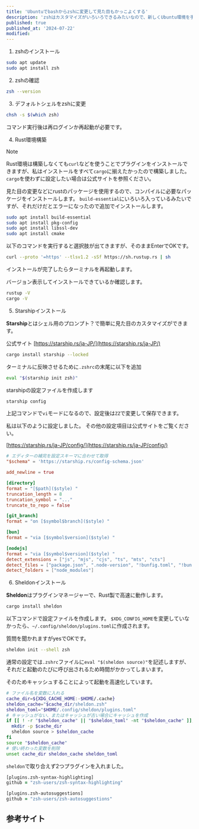 ```yaml
---
title: 'Ubuntuでbashからzshに変更して見た目もかっこよくする'
description: 'zshはカスタマイズがいろいろできるみたいなので、新しくUbuntu環境を手にした機会にためしてみました。'
published: true
published_at: '2024-07-22'
modified:
---
```


1. zshのインストール

```bash
sudo apt update
sudo apt install zsh
```


2. zshの確認

```bash
zsh --version
```


3. デフォルトシェルをzshに変更

```bash
chsh -s $(which zsh)
```

コマンド実行後は再ログインか再起動が必要です。


4. Rust環境構築

> [!NOTE]
> Rust環境は構築しなくても`curl`などを使うことでプラグインをインストールできますが、私はインストールをすべて`cargo`に揃えたかったので構築しました。`cargo`を使わずに設定したい場合は公式サイトを参照ください。

見た目の変更などにrustのパッケージを使用するので、コンパイルに必要なパッケージをインストールします。
`build-essential`にいろいろ入っているみたいですが、それだけだとエラーになったので追加でインストールします。

```zsh
sudo apt install build-essential
sudo apt install pkg-config
sudo apt install libssl-dev
sudo apt install cmake
```

以下のコマンドを実行すると選択肢が出てきますが、そのままEnterでOKです。

```zsh
curl --proto '=https' --tlsv1.2 -sSf https://sh.rustup.rs | sh
```

インストールが完了したらターミナルを再起動します。

バージョン表示してインストールできているか確認します。

```zsh
rustup -V
cargo -V
```

5. Starshipインストール

**Starship**とはシェル用のプロンプト？で簡単に見た目のカスタマイズができます。

公式サイト
[https://starship.rs/ja-JP/](https://starship.rs/ja-JP/)

```zsh
cargo install starship --locked
```

ターミナルに反映させるために`.zshrc`の末尾に以下を追加

```zsh title=".zshrc"
eval "$(starship init zsh)"
```

starshipの設定ファイルを作成します

```zsh
starship config
```

上記コマンドで`vi`モードになるので、設定後は`ZZ`で変更して保存できます。

私は以下のように設定しました。
その他の設定項目は公式サイトをご覧ください。

[https://starship.rs/ja-JP/config/](https://starship.rs/ja-JP/config/)

```toml title="~/.config/starship.toml"
# エディターの補完を設定スキーマに合わせて取得
"$schema" = 'https://starship.rs/config-schema.json'

add_newline = true

[directory]
format = "[$path]($style) "
truncation_length = 8
truncation_symbol = "..."
truncate_to_repo = false

[git_branch]
format = "on [$symbol$branch]($style) "

[bun]
format = "via [$symbol$version]($style) "

[nodejs]
format = "via [$symbol$version]($style) "
detect_extensions = ["js", "mjs", "cjs", "ts", "mts", "cts"]
detect_files = ["package.json", ".node-version", "!bunfig.toml", "!bun.lockb"]
detect_folders = ["node_modules"]
```


6. Sheldonインストール

**Sheldon**はプラグインマネージャーで、Rust製で高速に動作します。

```zsh
cargo install sheldon
```

以下コマンドで設定ファイルを作成します。
`$XDG_CONFIG_HOME`を変更していなかったら、`~/.config/sheldon/plugins.toml`に作成されます。

質問を聞かれますがyesでOKです。

```zsh
sheldon init --shell zsh
```

通常の設定では`.zshrc`ファイルに`eval "$(sheldon source)"`を記述しますが、それだと起動のたびに呼び出されるため時間がかかってしまいます。

そのためキャッシュすることによって起動を高速化しています。

```zsh title=".zshrc"
# ファイル名を変数に入れる
cache_dir=${XDG_CACHE_HOME:-$HOME/.cache}
sheldon_cache="$cache_dir/sheldon.zsh"
sheldon_toml="$HOME/.config/sheldon/plugins.toml"
# キャッシュがない、またはキャッシュが古い場合にキャッシュを作成
if [[ ! -r "$sheldon_cache" || "$sheldon_toml" -nt "$sheldon_cache" ]]; then
  mkdir -p $cache_dir
  sheldon source > $sheldon_cache
fi
source "$sheldon_cache"
# 使い終わった変数を削除
unset cache_dir sheldon_cache sheldon_toml
```

`sheldon`で取り合えず2つプラグインを入れました。

```zsh title="~/.config/sheldon/plugins.toml"
[plugins.zsh-syntax-highlighting]
github = "zsh-users/zsh-syntax-highlighting"

[plugins.zsh-autosuggestions]
github = "zsh-users/zsh-autosuggestions"
```


## 参考サイト
<LinkCard url="https://qiita.com/yoshi_yast/items/5eaa917e567b3add55ac" />
<LinkCard url="https://zenn.dev/ryuu/articles/customize-your-terminal" />
<LinkCard url="https://qiita.com/neruneruna7/items/1569350742c686ceefbe" />
<LinkCard url="https://zenn.dev/fuzmare/articles/zsh-plugin-manager-cache" />
